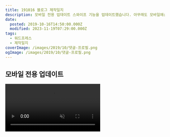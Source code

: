 ```yaml
---
title: 191016 블로그 제작일지
description: 모바일 전용 업데이트 스와이프 기능을 업데이트했습니다. 아무래도 모바일에선 버튼 터치보단 스와이프가 훨씬 직관적인 것 같더라고요.저도 본능적으로 슬라이더를 넘기거나 드로워를 열려고 스와이프를 하기도 하고요. 홈 화면에 있는 슬라이더를 스와이프 하면 이전, 다음 슬라이더로 넘어가고, 화면 왼쪽 끝에서 오른쪽, 오른쪽 끝에서 왼쪽으로 스와이프 하면 양측 드로워 - 삼선 메뉴나 프로필 사진 누르면 열리는 것 - 가 열립니다.
date:
  posted: 2019-10-16T14:50:00.000Z
  modified: 2023-11-19T07:29:00.000Z
tags:
  - 워드프레스
  - 제작일지
coverImage: /images/2019/10/댓글-프로필.png
ogImage: /images/2019/10/댓글-프로필.png
---
```


## 모바일 전용 업데이트

<video autoPlay playsInline muted loop src="/images/2019/10/slider-swipe.mp4" />

스와이프 기능을 업데이트했습니다.

아무래도 모바일에선 버튼 터치보단 스와이프가 훨씬 직관적인 것 같더라고요.  
저도 본능적으로 슬라이더를 넘기거나 드로워를 열려고 스와이프를 하기도 하고요.

홈 화면에 있는 슬라이더를 스와이프 하면 이전, 다음 슬라이더로 넘어가고, 화면 왼쪽 끝에서 오른쪽, 오른쪽 끝에서 왼쪽으로 스와이프 하면 양측 드로워 - 삼선 메뉴나 프로필 사진 누르면 열리는 것 - 가 열립니다.

## 홈 화면 업데이트

![](/images/2019/10/블로그-홈-화면.png)

홈 화면을 갈아엎고자 하는 생각을 항상 품고 살았는데, 이 정도 선에서 일단락 지어야 하지 싶습니다.

화면 최상단에 표시되던 랜덤 사진을 없애고, 인기 글 목록이 들어간 슬라이더를 넣었습니다.  
근데 인기 글 기준이 최다 조회 수라, 새로 올라온 글이 치고 올라오기 너무 힘든 환경이 아닌가 싶긴 하네요.

## Since

![](/images/2019/10/since.png)

푸터에 블로그 시작일을 기재해두고, 자바스크립트로 몇 년 몇 개월이 지났는지 표시하도록 했습니다.  
적고 보니 조만간 9주년이네요. 언제 이렇게까지 됐는지.

## toggleSlide 업데이트

![](/images/2019/10/toggleSlide-업데이트.png)

이제 하위 카테고리가 하나씩만 열립니다.

```js
[...document.querySelectorAll(".cat-item")].forEach(a => {
    const button = document.createElement("button");
    let children;
    0 !== a.querySelectorAll(".children").length && (
        a.classList.add("hasChildren"),
        a.insertBefore(button, a.querySelector(".children")),
        button.addEventListener("click", () => {
            button.classList.toggle("flip-y"),
            [...document.querySelectorAll(".cat-item.hasChildren")].forEach(x => {
                children = x.querySelector(".children"),
                x !== a && children !== null && children.style.height !== "" && children.style.height !== "0px" && (
                    toggleSlide(children),
                    x.querySelector("button").classList.toggle("flip-y")
                )
            }),
            toggleSlide(a.querySelector(".children"))
        })
    )
})
```

화살표 버튼 클릭할 때마다 높이가 0이 아닌 엘리먼트를 찾아서 toggleSlide() 함수를 실행하도록 해뒀습니다.

## 댓글 프로필

![](/images/2019/10/댓글-프로필.png)

이름, 이메일 주소 등을 브라우저에 저장하면, 해당 아이콘이 댓글 창에 표시됩니다.

## 마우스 아이콘 대체

![](/images/2019/10/마우스-화살표-변경.png)

예전 홈 화면이나, 배너를 전체 화면으로 표시할 때 표시되던 마우스 모양 아이콘을 화살표 모양의 svg로 대체했습니다.  
훨씬 깔끔해져서 개인적으로 마음에 드네요.